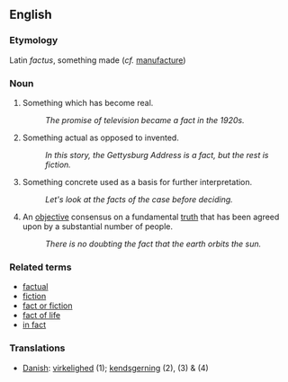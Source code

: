 == English ==

=== Etymology ===
Latin ''factus'', something made (''cf.'' [[manufacture]])

=== Noun ===

# Something which has become real.
#: ''The promise of television became a fact in the 1920s.''
# Something actual as opposed to invented.
#: ''In this story, the Gettysburg Address is a fact, but the rest is fiction.''
# Something concrete used as a basis for further interpretation.
#: ''Let's look at the facts of the case before deciding.''
#An [[objective]] consensus on a fundamental [[truth]] that has been agreed upon by a substantial number of people.
#: ''There is no doubting the fact that the earth orbits the sun.''

=== Related terms ===

*[[factual]]
*[[fiction]]
*[[fact or fiction]]
*[[fact of life]]
*[[in fact]]

===Translations===
*[[Danish]]: [[virkelighed]] (1); [[kendsgerning]] (2), (3) & (4)